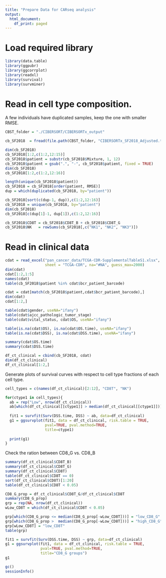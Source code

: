 ```yaml
---
title: "Prepare Data for CARseq analysis"
output:
  html_document:
    df_print: paged
---
```


# Load required library
```r
library(data.table)
library(ggpubr)
library(ggcorrplot)
library(readxl)
library(survival)
library(survminer)
```

# Read in cell type composition. 

A few individuals have duplicated samples, keep the one with smaller RMSE.  

```r
CBST_folder = "./CIBERSORT/CIBERSORTx_output"

cb_SF2018  = fread(file.path(CBST_folder, "CIBERSORTx_SF2018_Adjusted.txt"))

dim(cb_SF2018)
cb_SF2018[1:2,c(1:2,12:15)]
cb_SF2018$patient = substr(cb_SF2018$Mixture, 1, 12)
cb_SF2018$patient = gsub(".", "-", cb_SF2018$patient, fixed = TRUE)
dim(cb_SF2018)
cb_SF2018[1:2,c(1:2,12:16)]

length(unique(cb_SF2018$patient))
cb_SF2018 = cb_SF2018[order(patient, RMSE)]
dup = which(duplicated(cb_SF2018, by="patient"))

cb_SF2018[sort(c(dup-1, dup)),c(1:2,12:16)]
cb_SF2018 = unique(cb_SF2018, by="patient")
dim(cb_SF2018)
cb_SF2018[c(dup[1]-1, dup[1]),c(1:2,12:16)]

cb_SF2018$CD8T = cb_SF2018$CD8T_B + cb_SF2018$CD8T_G
cb_SF2018$NK   = rowSums(cb_SF2018[,c("NK1", "NK2", "NK3")])

```

# Read in clinical data 
```r
cdat = read_excel("pan_cancer_data/TCGA-CDR-SupplementalTableS1.xlsx", 
                  sheet = "TCGA-CDR", na="#NA", guess_max=2000)
dim(cdat)
cdat[1:2,1:5]
names(cdat)
table(cb_SF2018$patient %in% cdat$bcr_patient_barcode)

cdat = cdat[match(cb_SF2018$patient,cdat$bcr_patient_barcode),]
dim(cdat)
cdat[1:2,]

table(cdat$gender, useNA="ifany")
table(cdat$ajcc_pathologic_tumor_stage)
table(cdat$vital_status, cdat$OS, useNA="ifany")

table(is.na(cdat$OS), is.na(cdat$OS.time), useNA="ifany")
table(is.na(cdat$DSS), is.na(cdat$DSS.time), useNA="ifany")

summary(cdat$OS.time)
summary(cdat$DSS.time)

df_ct_clinical = cbind(cb_SF2018, cdat)
dim(df_ct_clinical)
df_ct_clinical[1:2,]
```


Generate plots of survival curves with respect to cell type fractions of each cell type.

```r

cell_types = c(names(df_ct_clinical)[2:12], "CD8T", "NK")

for(ctype1 in cell_types){
  ab = rep("Low", nrow(df_ct_clinical))
  ab[which(df_ct_clinical[[ctype1]] > median(df_ct_clinical[[ctype1]]))] = "High"
  
  fit1 = survfit(Surv(DSS.time, DSS) ~ ab, data=df_ct_clinical)
  g1 = ggsurvplot(fit1, data = df_ct_clinical, risk.table = TRUE, 
                  pval=TRUE, pval.method=TRUE, 
                  title=ctype1)
  
  print(g1)
}
```

Check the ration between CD8_G vs. CD8_B

```r
summary(df_ct_clinical$CD8T_B)
summary(df_ct_clinical$CD8T_G)
summary(df_ct_clinical$CD8T)
table(df_ct_clinical$CD8T == 0)
sort(df_ct_clinical$CD8T)[1:20]
table(df_ct_clinical$CD8T < 0.05)

CD8_G_prop = df_ct_clinical$CD8T_G/df_ct_clinical$CD8T
summary(CD8_G_prop)
grp = rep(NA, nrow(df_ct_clinical))
wLow_CD8T = which(df_ct_clinical$CD8T < 0.05)

grp[which(CD8_G_prop <= median(CD8_G_prop[-wLow_CD8T]))] = "low_CD8_G"
grp[which(CD8_G_prop >  median(CD8_G_prop[-wLow_CD8T]))] = "high_CD8_G"
grp[wLow_CD8T] = "low_CD8T"
table(grp)

fit1 = survfit(Surv(DSS.time, DSS) ~ grp, data=df_ct_clinical)
g1 = ggsurvplot(fit1, data = df_ct_clinical, risk.table = TRUE, 
                pval=TRUE, pval.method=TRUE, 
                title="CD8_G groups")
g1
```

```r
gc()
sessionInfo()
```
